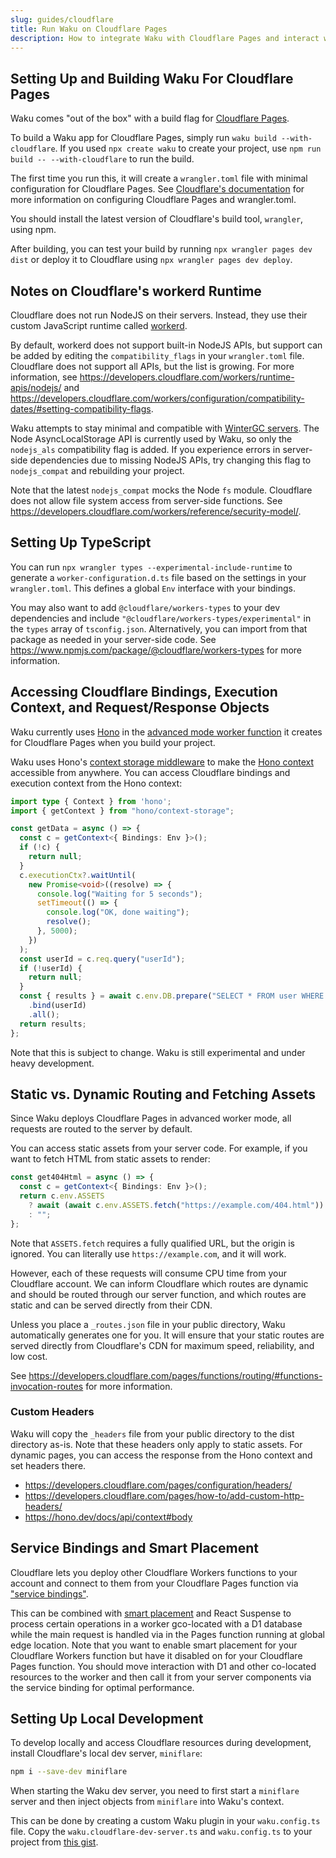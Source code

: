 ```yaml
---
slug: guides/cloudflare
title: Run Waku on Cloudflare Pages
description: How to integrate Waku with Cloudflare Pages and interact with Cloudflare bindings and other resources.
---
```


## Setting Up and Building Waku For Cloudflare Pages

Waku comes "out of the box" with a build flag for [Cloudflare Pages](https://developers.cloudflare.com/pages/).

To build a Waku app for Cloudflare Pages, simply run `waku build --with-cloudflare`. If you used `npx create waku` to create your project, use `npm run build -- --with-cloudflare` to run the build.

The first time you run this, it will create a `wrangler.toml` file with minimal configuration for Cloudflare Pages. See [Cloudflare's documentation](https://developers.cloudflare.com/pages/functions/wrangler-configuration/) for more information on configuring Cloudflare Pages and wrangler.toml.

You should install the latest version of Cloudflare's build tool, `wrangler`, using npm.

After building, you can test your build by running `npx wrangler pages dev dist` or deploy it to Cloudflare using `npx wrangler pages dev deploy`.

## Notes on Cloudflare's workerd Runtime

Cloudflare does not run NodeJS on their servers. Instead, they use their custom JavaScript runtime called [workerd](https://github.com/cloudflare/workerd).

By default, workerd does not support built-in NodeJS APIs, but support can be added by editing the `compatibility_flags` in your `wrangler.toml` file. Cloudflare does not support all APIs, but the list is growing. For more information, see https://developers.cloudflare.com/workers/runtime-apis/nodejs/ and https://developers.cloudflare.com/workers/configuration/compatibility-dates/#setting-compatibility-flags.

Waku attempts to stay minimal and compatible with [WinterGC servers](https://wintercg.org/). The Node AsyncLocalStorage API is currently used by Waku, so only the `nodejs_als` compatibility flag is added. If you experience errors in server-side dependencies due to missing NodeJS APIs, try changing this flag to `nodejs_compat` and rebuilding your project.

Note that the latest `nodejs_compat` mocks the Node `fs` module. Cloudflare does not allow file system access from server-side functions. See https://developers.cloudflare.com/workers/reference/security-model/.

## Setting Up TypeScript

You can run `npx wrangler types --experimental-include-runtime` to generate a `worker-configuration.d.ts` file based on the settings in your `wrangler.toml`. This defines a global `Env` interface with your bindings.

You may also want to add `@cloudflare/workers-types` to your dev dependencies and include `"@cloudflare/workers-types/experimental"` in the `types` array of `tsconfig.json`. Alternatively, you can import from that package as needed in your server-side code. See https://www.npmjs.com/package/@cloudflare/workers-types for more information.

## Accessing Cloudflare Bindings, Execution Context, and Request/Response Objects

Waku currently uses [Hono](https://hono.dev/) in the [advanced mode worker function](https://developers.cloudflare.com/pages/functions/advanced-mode/) it creates for Cloudflare Pages when you build your project.

Waku uses Hono's [context storage middleware](https://hono.dev/docs/middleware/builtin/context-storage) to make the [Hono context](https://hono.dev/docs/api/context) accessible from anywhere. You can access Cloudflare bindings and execution context from the Hono context:

```ts
import type { Context } from 'hono';
import { getContext } from "hono/context-storage";

const getData = async () => {
  const c = getContext<{ Bindings: Env }>();
  if (!c) {
    return null;
  }
  c.executionCtx?.waitUntil(
    new Promise<void>((resolve) => {
      console.log("Waiting for 5 seconds");
      setTimeout(() => {
        console.log("OK, done waiting");
        resolve();
      }, 5000);
    })
  );
  const userId = c.req.query("userId");
  if (!userId) {
    return null;
  }
  const { results } = await c.env.DB.prepare("SELECT * FROM user WHERE id = ?")
    .bind(userId)
    .all();
  return results;
};
```

Note that this is subject to change. Waku is still experimental and under heavy development.

## Static vs. Dynamic Routing and Fetching Assets

Since Waku deploys Cloudflare Pages in advanced worker mode, all requests are routed to the server by default.

You can access static assets from your server code. For example, if you want to fetch HTML from static assets to render:

```ts
const get404Html = async () => {
  const c = getContext<{ Bindings: Env }>();
  return c.env.ASSETS
    ? await (await c.env.ASSETS.fetch("https://example.com/404.html")).text()
    : "";
};
```

Note that `ASSETS.fetch` requires a fully qualified URL, but the origin is ignored. You can literally use `https://example.com`, and it will work.

However, each of these requests will consume CPU time from your Cloudflare account. We can inform Cloudflare which routes are dynamic and should be routed through our server function, and which routes are static and can be served directly from their CDN.

Unless you place a `_routes.json` file in your public directory, Waku automatically generates one for you. It will ensure that your static routes are served directly from Cloudflare's CDN for maximum speed, reliability, and low cost.

See https://developers.cloudflare.com/pages/functions/routing/#functions-invocation-routes for more information.

### Custom Headers

Waku will copy the `_headers` file from your public directory to the dist directory as-is. Note that these headers only apply to static assets. For dynamic pages, you can access the response from the Hono context and set headers there.

- https://developers.cloudflare.com/pages/configuration/headers/
- https://developers.cloudflare.com/pages/how-to/add-custom-http-headers/
- https://hono.dev/docs/api/context#body

## Service Bindings and Smart Placement

Cloudflare lets you deploy other Cloudflare Workers functions to your account and connect to them from your Cloudflare Pages function via ["service bindings"](https://developers.cloudflare.com/pages/functions/bindings/#service-bindings).

This can be combined with [smart placement](https://developers.cloudflare.com/workers/configuration/smart-placement/) and React Suspense to process certain operations in a worker gco-located with a D1 database while the main request is handled via in the Pages function running at global edge location. Note that you want to enable smart placement for your Cloudflare Workers function but have it disabled on for your Cloudflare Pages function. You should move interaction with D1 and other co-located resources to the worker and then call it from your server components via the service binding for optimal performance.

## Setting Up Local Development

To develop locally and access Cloudflare resources during development, install Cloudflare's local dev server, `miniflare`:

```sh
npm i --save-dev miniflare
```

When starting the Waku dev server, you need to first start a `miniflare` server and then inject objects from `miniflare` into Waku's context.

This can be done by creating a custom Waku plugin in your `waku.config.ts` file. Copy the `waku.cloudflare-dev-server.ts` and `waku.config.ts` to your project from [this gist](https://gist.github.com/rmarscher/9bb6ed54dc9535f4b81bed147204c7e9).
